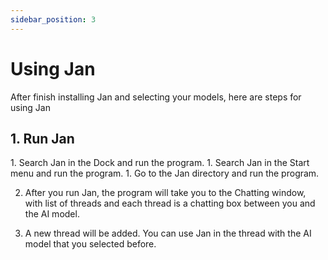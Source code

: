 ```yaml
---
sidebar_position: 3
---
```



# Using Jan

After finish installing Jan and selecting your models, here are steps for using Jan

## 1. Run Jan

<Tabs>
    <TabItem value="mac" label="MacOS" default>
        1. Search Jan in the Dock and run the program.
    </TabItem>
    <TabItem value="windows" label="Windows" default>
        1. Search Jan in the Start menu and run the program.
    </TabItem>
    <TabItem value="linux" label="Linux" default>
        1. Go to the Jan directory and run the program.
    </TabItem>
</Tabs>

2. After you run Jan, the program will take you to the Chatting window, with list of threads and each thread is a chatting box between you and the AI model.

3. A new thread will be added. You can use Jan in the thread with the AI model that you selected before.